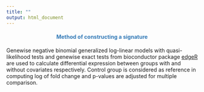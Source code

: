 ```yaml
---
title: ""
output: html_document
---
```


<center> <h4>
<span style="color:#337ab7">Method of constructing a signature</span></h4> </center>

Genewise negative binomial generalized log-linear models with quasi-likelihood tests and genewise exact tests from bioconductor package [edgeR](https://bioconductor.org/packages/release/bioc/html/edgeR.html) are used to calculate differential expression between groups with and without covariates respectively. Control group is considered as reference in computing log of fold change and p-values are adjusted for multiple comparison. 